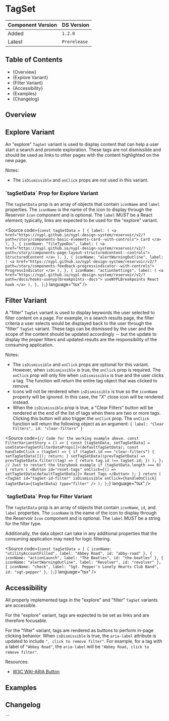 

<Meta of={TagSetStories} />

# TagSet

| Component Version | DS Version   |
| ----------------- | ------------ |
| Added             | `1.2.0`      |
| Latest            | `Prerelease` |

## Table of Contents

- {<Link href="#overview" target="_self">Overview</Link>}
- {<Link href="#explore-variant" target="_self">Explore Variant</Link>}
- {<Link href="#filter-variant" target="_self">Filter Variant</Link>}
- {<Link href="#accessibility" target="_self">Accessibility</Link>}
- {<Link href="#examples" target="_self">Examples</Link>}
- {<Link href="#changelog" target="_self">Changelog</Link>}

## Overview

<Description of={TagSetStories} />

## Explore Variant

An "explore" `TagSet` variant is used to display content that can help a user
start a search and promote exploration. These tags are not dismissible and
should be used as links to other pages with the content highlighted on the new
page.

Notes:

- The `isDismissible` and `onClick` props are not used in this variant.

<Canvas of={TagSetStories.ExploreVariant} />

<ArgTypes of={TagSetStories.ExploreVariant} />

### \`tagSetData\` Prop for Explore Variant

The `tagSetData` prop is an array of objects that contain `iconName` and `label`
properties. The `iconName` is the name of the icon to display through the
Reservoir `Icon` component and is optional. The `label` _MUST_ be a React
element; typically, links are expected to be used for the "explore" variant.

<Source
  code={`
const tagSetData = [
  {
    label: (
      <a href="https://nypl.github.io/nypl-design-system/reservoir/v2/?path=/story/components-basic-elements-card--with-controls">
        Card
      </a>
    ),
  },
  {
    iconName: "fileTypeDoc",
    label: (
      <a href="https://nypl.github.io/nypl-design-system/reservoir/v2/?path=/story/components-page-layout-structuredcontent--controls">
        StructuredContent
      </a>
    ),
  },
  {
    iconName: "alertWarningOutline",
    label: (
      <a href="https://nypl.github.io/nypl-design-system/reservoir/v2/?path=/story/components-feedback-progressindicator--with-controls">
        ProgressIndicator
      </a>
    ),
  },
  {
    iconName: "actionSettings",
    label: (
      <a href="https://nypl.github.io/nypl-design-system/reservoir/v2/?path=/docs/hooks-usenyplbreakpoints--docs">
        useNYPLBreakpoints React hook
      </a>
    ),
  },
];
`}
  language="tsx"
/>

## Filter Variant

A "filter" `TagSet` variant is used to display keywords the user selected to
filter content on a page. For example, in a search results page, the filter
criteria a user selects would be displayed back to the user through the "filter"
`TagSet` variant. These tags can be dismissed by the user and the scope of the
content should be updated accordingly -- but the update to display the proper
filters and updated results are the responsibility of the consuming application.

Notes:

- The `isDismissible` and `onClick` props are optional for this variant. However,
  when `isDismissible` is true, the `onClick` prop is required. The `onClick`
  prop will only fire when `isDismissible` is true and the user clicks a tag.
  The function will return the entire tag object that was clicked to remove.
- Icons will not be rendered when `isDismissible` is true so the `iconName`
  property will be ignored. In this case, the "X" close icon will be
  rendered instead.
- When the `isDismissible` prop is true, a "Clear Filters" button will be
  rendered at the end of the list of tags when there are two or more tags.
  Clicking this button will also trigger the `onClick` prop. The `onClick`
  function will return the following object as an argument:
  `{ label: "Clear Filters", id: "clear-filters" }`

<Canvas of={TagSetStories.FilterVariant} />

<Source
  code={`
// Code for the working example above.
const FilterVariantStory = () => {
  const [tagSetData, setTagSetData] =
    useState<TagSetFilterDataProps[]>(defaultTagSetData);
  const handleOnClick = (tagSet) => {
    if (tagSet.id === "clear-filters") {
      setTagSetData([]);
      return;
    }
    setTagSetData((prevTagSetData) =>
      prevTagSetData.filter((tag) => {
        return tag.id !== tagSet.id;
      })
    );
  };
  // Just to restart the Storybook example
  if (tagSetData.length === 0) {
    return (
      <Button id="reset-tags" onClick={() => setTagSetData(defaultTagSetData)}>
        Reset Tags
      </Button>
    );
  }
  return (
    <TagSet
      id="tagSet-id-filter"
      isDismissible
      onClick={handleOnClick}
      tagSetData={tagSetData}
      type="filter"
    />
  );
};
`}
  language="tsx"
/>

<ArgTypes of={TagSetStories.FilterVariant} />

### \`tagSetData\` Prop for Filter Variant

The `tagSetData` prop is an array of objects that contain `iconName`, `id`, and
`label` properties. The `iconName` is the name of the icon to display through
the Reservoir `Icon` component and is optional. The `label` _MUST_ be a string
for the filter type.

Additionally, the data object can take in any additional properties that the
consuming application may need for logic filtering.

<Source
  code={`
const tagSetData = [
  { iconName: "utilityAccountFilled", label: "Abbey Road", id: "abby-road" },
  { iconName: "actionLaunch", label: "The Beatles", id: "the-beatles" },
  { iconName: "alertWarningOutline", label: "Revolver", id: "revolver" },
  { iconName: "check", label: "Sgt. Pepper's Lonely Hearts Club Band", id: "sgt-pepper" },
];
`}
  language="tsx"
/>

## Accessibility

All properly implemented tags in the "explore" and "filter" `TagSet` variants
are accessible.

For the "explore" variant, tags are expected to be set as links and are
therefore focusable.

For the "filter" variant, tags are rendered as buttons to perform in-page
clicking behavior. When `isDismissible` is true, the `aria-label` attribute is
updated to include `", click to remove filter"`. For example, for a tag with a
label of `"Abbey Road"`, the `aria-label` will be `"Abbey Road, click to remove filter"`.

Resources:

- [W3C WAI-ARIA Button](https://www.w3.org/WAI/ARIA/apg/patterns/button/)

## Examples

<Canvas of={TagSetStories.FormattingExamples} />

## Changelog

<ComponentChangelogTable changelogData={changelogData} />
```
